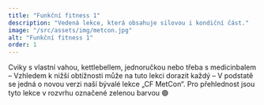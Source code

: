 ```yaml
---
title: "Funkční fitness 1"
description: "Vedená lekce, která obsahuje silovou i kondiční část."
image: "/src/assets/img/metcon.jpg"
alt: "Funkční fitness 1"
order: 1
---
```


Cviky s vlastní vahou, kettlebellem, jednoručkou nebo třeba s medicinbalem – Vzhledem k nižší obtížnosti může na tuto lekci dorazit každý – V podstatě se jedná o novou verzi naší bývalé lekce „CF MetCon“. Pro přehlednost jsou tyto lekce v rozvrhu označené zelenou barvou 🟢
